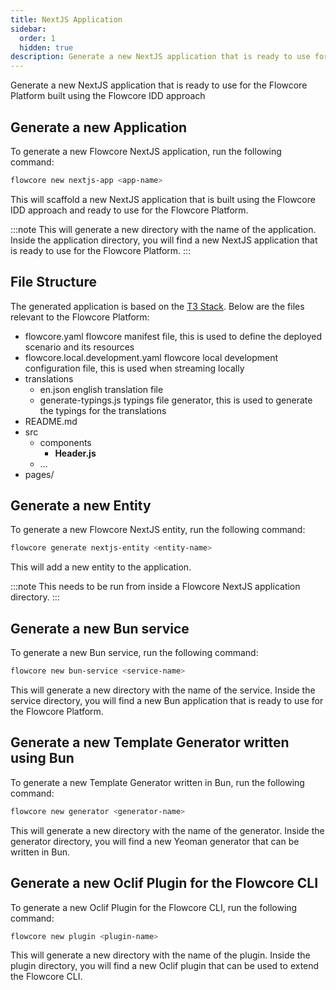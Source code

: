 ```yaml
---
title: NextJS Application
sidebar:
  order: 1
  hidden: true
description: Generate a new NextJS application that is ready to use for the Flowcore Platform built using the Flowcore IDD approach
---
```




Generate a new NextJS application that is ready to use for the Flowcore Platform built using the Flowcore IDD approach

## Generate a new Application

To generate a new Flowcore NextJS application, run the following command:

```bash
flowcore new nextjs-app <app-name>
```

This will scaffold a new NextJS application that is built using the Flowcore IDD approach and ready to use for the Flowcore Platform.

:::note
This will generate a new directory with the name of the application. Inside the application directory, you will find a
new NextJS application that is ready to use for the Flowcore Platform.
:::

## File Structure

The generated application is based on the [T3 Stack](https://create.t3.gg/). Below are the files relevant to the Flowcore Platform:

<FileTree>

- flowcore.yaml flowcore manifest file, this is used to define the deployed scenario and its resources
- flowcore.local.development.yaml flowcore local development configuration file, this is used when streaming locally
- translations
  - en.json english translation file
  - generate-typings.js typings file generator, this is used to generate the typings for the translations
- README.md
- src
  - components
    - **Header.js**
  - …
- pages/

</FileTree>


## Generate a new Entity

To generate a new Flowcore NextJS entity, run the following command:

```bash
flowcore generate nextjs-entity <entity-name>
```

This will add a new entity to the application.

:::note
This needs to be run from inside a Flowcore NextJS application directory.
:::

## Generate a new Bun service

To generate a new Bun service, run the following command:

```bash
flowcore new bun-service <service-name>
```

<Card title="Information" icon="information">
    This will generate a new directory with the name of the service. Inside the service directory, you will find a
    new Bun application that is ready to use for the Flowcore Platform.
</Card>

## Generate a new Template Generator written using Bun

To generate a new Template Generator written in Bun, run the following command:

```bash
flowcore new generator <generator-name>
```

<Card title="Information" icon="information">
    This will generate a new directory with the name of the generator. Inside the generator directory, you will find a
    new Yeoman generator that can be written in Bun.
</Card>

## Generate a new Oclif Plugin for the Flowcore CLI

To generate a new Oclif Plugin for the Flowcore CLI, run the following command:

```bash
flowcore new plugin <plugin-name>
```

<Card title="Information" icon="information">
    This will generate a new directory with the name of the plugin. Inside the plugin directory, you will find a
    new Oclif plugin that can be used to extend the Flowcore CLI.
</Card>